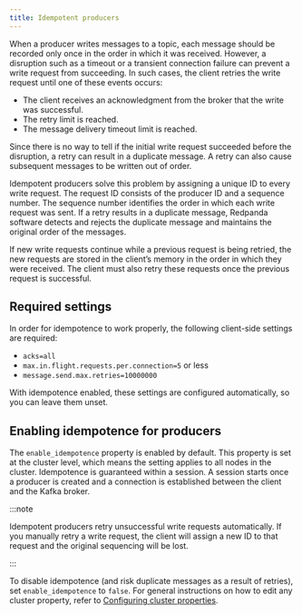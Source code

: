 ```yaml
---
title: Idempotent producers
---
```


When a producer writes messages to a topic, each message should be recorded only once in the order in which it was received. However, a disruption such as a timeout or a transient connection failure can prevent a write request from succeeding. In such cases, the client retries the write request until one of these events occurs:

* The client receives an acknowledgment from the broker that the write was successful.
* The retry limit is reached.
* The message delivery timeout limit is reached.

Since there is no way to tell if the initial write request succeeded before the disruption, a retry can result in a duplicate message. A retry can also cause subsequent messages to be written out of order.

Idempotent producers solve this problem by assigning a unique ID to every write request. The request ID consists of the producer ID and a sequence number. The sequence number identifies the order in which each write request was sent. If a retry results in a duplicate message, Redpanda software detects and rejects the duplicate message and maintains the original order of the messages.

If new write requests continue while a previous request is being retried, the new requests are stored in the client’s memory in the order in which they were received. The client must also retry these requests once the previous request is successful.

## Required settings

In order for idempotence to work properly, the following client-side settings are required:

* `acks=all`
* `max.in.flight.requests.per.connection=5` or less
* `message.send.max.retries=10000000`

With idempotence enabled, these settings are configured automatically, so you can leave them unset.

## Enabling idempotence for producers

The `enable_idempotence` property is enabled by default. This property is set at the cluster level, which means the setting applies to all nodes in the cluster.
Idempotence is guaranteed within a session. A session starts once a producer is created and a connection is established between the client and the Kafka broker.

:::note

Idempotent producers retry unsuccessful write requests automatically. If you manually retry a write request, the client will assign a new ID to that request and the original sequencing will be lost.

:::

To disable idempotence (and risk duplicate messages as a result of retries), set `enable_idempotence` to `false`. For general instructions on how to edit any cluster property, refer to [Configuring cluster properties](/docs/cluster-administration/cluster-property-configuration).